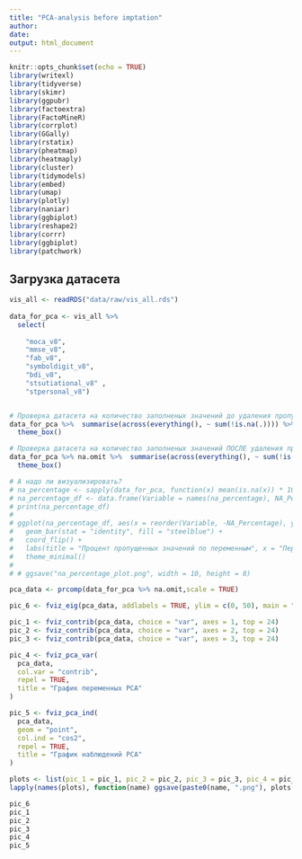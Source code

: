 ```yaml
---
title: "PCA-analysis before imptation"
author: 
date: 
output: html_document
---
```


```r
knitr::opts_chunk$set(echo = TRUE)
library(writexl)
library(tidyverse)
library(skimr)
library(ggpubr)
library(factoextra)
library(FactoMineR)
library(corrplot)
library(GGally)
library(rstatix)
library(pheatmap)
library(heatmaply)
library(cluster)
library(tidymodels)
library(embed)
library(umap)
library(plotly)
library(naniar)
library(ggbiplot)
library(reshape2)
library(corrr)
library(ggbiplot)
library(patchwork)

```

## Загрузка датасета
```r
vis_all <- readRDS("data/raw/vis_all.rds")
 
data_for_pca <- vis_all %>%
  select(
    
    "moca_v8",
    "mmse_v8",
    "fab_v8",
    "symboldigit_v8",
    "bdi_v8",
    "stsutiational_v8" ,
    "stpersonal_v8") 


# Проверка датасета на количество заполненых значений до удаления пропусков
data_for_pca %>%  summarise(across(everything(), ~ sum(!is.na(.)))) %>% flextable() %>%
  theme_box()

# Проверка датасета на количество заполненых значений ПОСЛЕ удаления пропусков
data_for_pca %>% na.omit %>%  summarise(across(everything(), ~ sum(!is.na(.)))) %>% flextable() %>%
  theme_box()

# А надо ли визуализировать?
# na_percentage <- sapply(data_for_pca, function(x) mean(is.na(x)) * 100)
# na_percentage_df <- data.frame(Variable = names(na_percentage), NA_Percentage = na_percentage)
# print(na_percentage_df)
# 
# ggplot(na_percentage_df, aes(x = reorder(Variable, -NA_Percentage), y = NA_Percentage)) +
#   geom_bar(stat = "identity", fill = "steelblue") +
#   coord_flip() +
#   labs(title = "Процент пропущенных значений по переменным", x = "Переменные", y = "% NA") +
#   theme_minimal()
# 
# # ggsave("na_percentage_plot.png", width = 10, height = 8)

```

```r
pca_data <- prcomp(data_for_pca %>% na.omit,scale = TRUE)
```

```r
pic_6 <- fviz_eig(pca_data, addlabels = TRUE, ylim = c(0, 50), main = "Доля объяснённой дисперсии")

pic_1 <- fviz_contrib(pca_data, choice = "var", axes = 1, top = 24)
pic_2 <- fviz_contrib(pca_data, choice = "var", axes = 2, top = 24)
pic_3 <- fviz_contrib(pca_data, choice = "var", axes = 3, top = 24)
```

```r
pic_4 <- fviz_pca_var(
  pca_data, 
  col.var = "contrib",
  repel = TRUE,
  title = "График переменных PCA"
)

pic_5 <- fviz_pca_ind(
  pca_data, 
  geom = "point", 
  col.ind = "cos2",
  repel = TRUE,
  title = "График наблюдений PCA"
)

plots <- list(pic_1 = pic_1, pic_2 = pic_2, pic_3 = pic_3, pic_4 = pic_4, pic_5 = pic_5, pic_6=pic_6)
lapply(names(plots), function(name) ggsave(paste0(name, ".png"), plots[[name]],path = "data/pics/", width = 8, height = 6))

pic_6
pic_1
pic_2
pic_3 
pic_4 
pic_5


```

